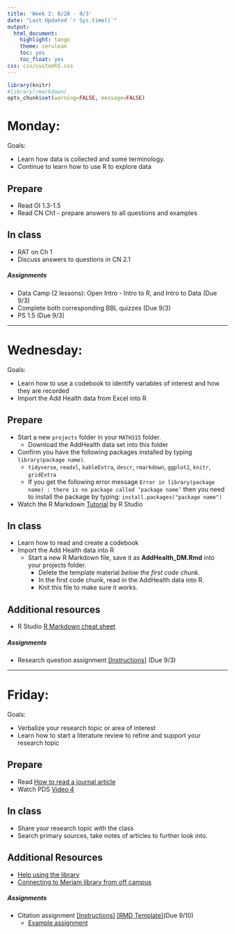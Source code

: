 ```yaml
---
title: 'Week 2: 8/28 - 9/3'
date: "Last Updated `r Sys.time()`"
output:
  html_document:
    highlight: tango
    theme: cerulean
    toc: yes
    toc_float: yes
css: css/customh5.css
---
```


```r
library(knitr)
#library(rmarkdown)
opts_chunk$set(warning=FALSE, message=FALSE) 
```


# Monday: 
Goals: 

* Learn how data is collected and some terminology. 
* Continue to learn how to use R to explore data

## Prepare 

* Read OI 1.3-1.5
* Read CN Ch1 - prepare answers to all questions and examples

## In class
* RAT on Ch 1
* Discuss answers to questions in CN 2.1

##### Assignments
* Data Camp (2 lessons): Open Intro - Intro to R, and Intro to Data (Due 9/3)
* Complete both corresponding BBL quizzes (Due 9/3)
* PS 1.5 (Due 9/3)

----

# Wednesday:
Goals: 

* Learn how to use a codebook to identify variables of interest and how they are recorded
* Import the Add Health data from Excel into R

## Prepare
* Start a new `projects` folder in your `MATH315` folder. 
    - Download the AddHealth data set into this folder
* Confirm you have the following packages installed by typing `library(package name)`. 
    - `tidyverse`, `readxl`, `kableExtra`, `descr`, `rmarkdown`, `ggplot2`, `knitr`, `gridExtra`
    - If you get the following error message `Error in library(package name) : there is no package called ‘package name’` then you need to install the package by typing: `install.packages("package name")`
* Watch the R Markdown [Tutorial](http://rmarkdown.rstudio.com/lesson-1.html) by R Studio

## In class
* Learn how to read and create a codebook
* Import the Add Health data into R
    - Start a new R Markdown file, save it as **AddHealth_DM.Rmd** into your projects folder. 
        - Delete the template material _below the first code chunk_.
        - In the first code chunk, read in the AddHealth data into R. 
        - Knit this file to make sure it works. 

## Additional resources
* R Studio [R Markdown cheat sheet](https://www.rstudio.com/wp-content/uploads/2015/02/rmarkdown-cheatsheet.pdf)


##### Assignments
* Research question assignment [[Instructions]](hw/RQ.html) (Due 9/3)


----

# Friday:
Goals: 

* Verbalize your research topic or area of interest
* Learn how to start a literature review to refine and support your research topic

## Prepare
* Read [How to read a journal article](docs/How to Read a Journal Article.pdf)
* Watch PDS [Video 4](http://passiondrivenstatistics.com/2015/09/16/chapter-04/)

## In class
* Share your research topic with the class
* Search primary sources, take notes of articles to further look into. 

## Additional Resources
* [Help using the library](http://library.csuchico.edu/help)
* [Connecting to Meriam library from off campus](http://library.csuchico.edu/connecting-off-campus)


##### Assignments
* Citation assignment [[Instructions]](hw/Citation_Assignment.html) [[RMD Template]](hw/CA.Rmd)(Due 9/10)
    - [Example assignment](docs/Citation Assignment Example.pdf)
